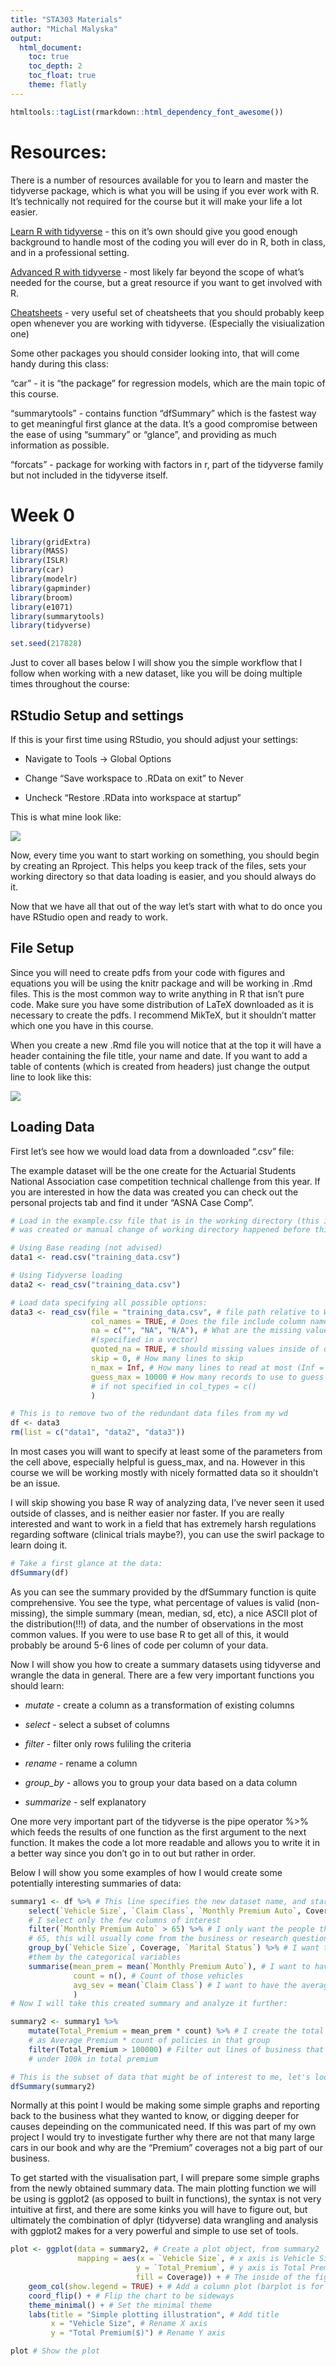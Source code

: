 ```yaml
---
title: "STA303 Materials"
author: "Michal Malyska"
output:
  html_document:
    toc: true
    toc_depth: 2
    toc_float: true
    theme: flatly
---
```


```r
htmltools::tagList(rmarkdown::html_dependency_font_awesome())
```

# Resources:

There is a number of resources available for you to learn and master the 
tidyverse package, which is what you will be using if you ever work with R.
It's technically not required for the course but it will make your life a lot easier.

[Learn R with tidyverse](http://r4ds.had.co.nz/) - this on it's own should 
give you good enough background to handle most of the coding you will ever do 
in R, both in class, and in a professional setting.

[Advanced R with tidyverse](https://adv-r.hadley.nz/) - most likely far beyond
the scope of what's needed for the course, but a great resource if you want 
to get involved with R.

[Cheatsheets](https://www.rstudio.com/resources/cheatsheets/) - very useful set
of cheatsheets that you should probably keep open whenever you are working with
tidyverse. (Especially the visiualization one)

Some other packages you should consider looking into, that will come handy 
during this class:

"car" - it is "the package" for regression models,
which are the main topic of this course.

"summarytools" - contains function "dfSummary" which is the fastest way to 
get meaningful first glance at the data. It's a good compromise between
the ease of using "summary" or "glance", and providing as much information
as possible.

"forcats" - package for working with factors in r, part of the tidyverse family
but not included in the tidyverse itself.

# Week 0

```r

library(gridExtra)
library(MASS)
library(ISLR)
library(car)
library(modelr)
library(gapminder)
library(broom)
library(e1071)
library(summarytools)
library(tidyverse)

set.seed(217828)

```

Just to cover all bases below I will show you the simple workflow that I follow
when working with a new dataset, like you will be doing multiple times throughout
the course:

## RStudio Setup and settings

If this is your first time using RStudio, you should adjust your settings:

* Navigate to Tools -> Global Options

* Change "Save workspace to .RData on exit" to Never

* Uncheck "Restore .RData into workspace at startup" 

This is what mine look like:

![](figures/RStudio Setup.png)

Now, every time you want to start working on something, you should begin
by creating an Rproject. This helps you keep track of the files, sets your 
working directory so that data loading is easier, and you should always do it.

Now that we have all that out of the way let's start with what to do once you 
have RStudio open and ready to work.

## File Setup

Since you will need to create pdfs from your code with figures and equations
you will be using the knitr package and will be working in .Rmd files. This 
is the most common way to write anything in R that isn't pure code. Make sure
you have some distribution of LaTeX downloaded as it is necessary to create 
the pdfs. I recommend MikTeX, but it shouldn't matter which one you have in 
this course.

When you create a new .Rmd file you will notice that at the top it will have
a header containing the file title, your name and date. If you want to add
a table of contents (which is created from headers) just change the
output line to look like this:

![](figures/Table of contents output.png)

## Loading Data

First let's see how we would load data from a downloaded ".csv" file:

The example dataset will be the one create for the Actuarial Students National
Association case competition technical challenge from this year. If you are 
interested in how the data was created you can check out the personal projects 
tab and find it under "ASNA Case Comp".

```r
# Load in the example.csv file that is in the working directory (this is assuming either the project
# was created or manual change of working directory happened before this line)

# Using Base reading (not advised)
data1 <- read.csv("training_data.csv")

# Using Tidyverse loading
data2 <- read_csv("training_data.csv")

# Load data specifying all possible options:
data3 <- read_csv(file = "training_data.csv", # file path relative to WD
				  col_names = TRUE, # Does the file include column names
				  na = c("", "NA", "N/A"), # What are the missing values in the file 
				  #(specified in a vector)
				  quoted_na = TRUE, # should missing values inside of quotes be missing
				  skip = 0, # How many lines to skip
				  n_max = Inf, # How many lines to read at most (Inf = infinity)
				  guess_max = 10000 # How many records to use to guess the type of column
				  # if not specified in col_types = c()
				  )

# This is to remove two of the redundant data files from my wd
df <- data3
rm(list = c("data1", "data2", "data3"))
```

In most cases you will want to specify at least some of the parameters from the cell above,
especially helpful is guess_max, and na. However in this course we will be
working mostly with nicely formatted data so it shouldn't be an issue.

I will skip showing you base R way of analyzing data, I've never seen it used
outside of classes, and is neither easier nor faster. If you are really interested
and want to work in a field that has extremely harsh regulations regarding 
software (clinical trials maybe?), you can use the swirl package to learn doing it. 

```r
# Take a first glance at the data:
dfSummary(df)
```

As you can see the summary provided by the dfSummary function is quite comprehensive.
You see the type, what percentage of values is valid (non-missing), the simple
summary (mean, median, sd, etc), a nice ASCII plot of the distribution(!!!) of data,
and the number of observations in the most common values. If you were to use base R
to get all of this, it would probably be around 5-6 lines of code per column of your data.

Now I will show you how to create a summary datasets using tidyverse and wrangle
the data in general. There are a few very important functions you should learn:

* *mutate* - create a column as a transformation of existing columns

* *select* - select a subset of columns

* *filter* - filter only rows fuliling the criteria

* *rename* - rename a column

* *group_by* - allows you to group your data based on a data column

* *summarize* - self explanatory

One more very important part of the tidyverse is the pipe operator %>%
which feeds the results of one function as the first argument to the next function.
It makes the code a lot more readable and allows you to write it in a better 
way since you don't go in to out but rather in order.

Below I will show you some examples of how I would create some potentially interesting
summaries of data:

```r
summary1 <- df %>% # This line specifies the new dataset name, and starting data + pipe into
	select(`Vehicle Size`, `Claim Class`, `Monthly Premium Auto`, Coverage, `Marital Status`) %>%
	# I select only the few columns of interest
	filter(`Monthly Premium Auto` > 65) %>% # I only want the people that have Auto premiums above
	# 65, this will usually come from the business or research question you are trying to answer
	group_by(`Vehicle Size`, Coverage, `Marital Status`) %>% # I want to summarize
	#them by the categorical variables
	summarise(mean_prem = mean(`Monthly Premium Auto`), # I want to have mean auto premium
			  count = n(), # Count of those vehicles
			  avg_sev = mean(`Claim Class`) # I want to have the average Claim Class (severity)
			  )
# Now I will take this created summary and analyze it further:

summary2 <- summary1 %>% 
	mutate(Total_Premium = mean_prem * count) %>% # I create the total premium from the group
	# as Average Premium * count of policies in that group
	filter(Total_Premium > 100000) # Filter out lines of business that are
	# under 100k in total premium

# This is the subset of data that might be of interest to me, let's look at it again:
dfSummary(summary2)

```

Normally at this point I would be making some simple graphs and reporting back
to the business what they wanted to know, or digging deeper for causes depeinding
on the communicated need. If this was part of my own project I would
try to investigate further why there are not that many large cars in our book
and why are the "Premium" coverages not a big part of our business.

To get started with the visualisation part, I will prepare some simple graphs 
from the newly obtained summary data. The main plotting function we will be using
is ggplot2 (as opposed to built in functions), the syntax is not very intuitive 
at first, and there are some kinks you will have to figure out, but ultimately
the combination of dplyr (tidyverse) data wrangling and analysis with ggplot2
makes for a very powerful and simple to use set of tools.

```r

plot <- ggplot(data = summary2, # Create a plot object, from summary2
			   mapping = aes(x = `Vehicle Size`, # x axis is Vehicle Size
							y = `Total_Premium`, # y axis is Total Premium
							fill = Coverage)) + # The inside of the figures is colored by coverage
	geom_col(show.legend = TRUE) + # Add a column plot (barplot is for frequencies in ggplot2)
	coord_flip() + # Flip the chart to be sideways
	theme_minimal() + # Set the minimal theme
	labs(title = "Simple plotting illustration", # Add title
		 x = "Vehicle Size", # Rename X axis
		 y = "Total Premium($)") # Rename Y axis 

plot # Show the plot

```

